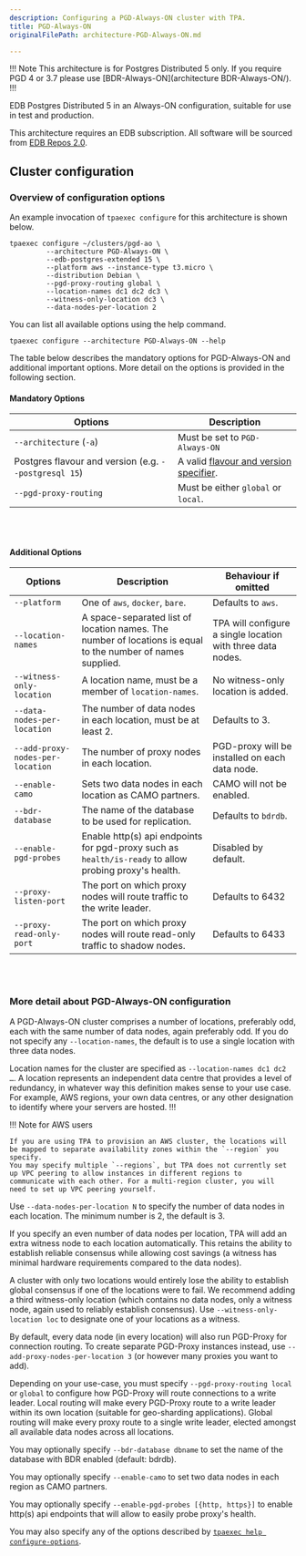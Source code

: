 ```yaml
---
description: Configuring a PGD-Always-ON cluster with TPA.
title: PGD-Always-ON
originalFilePath: architecture-PGD-Always-ON.md

---
```


!!! Note
This architecture is for Postgres Distributed 5 only. 
If you require PGD 4 or 3.7 please use [BDR-Always-ON](architecture BDR-Always-ON/).
!!!

EDB Postgres Distributed 5 in an Always-ON configuration,
suitable for use in test and production.

This architecture requires an EDB subscription. 
All software will be sourced from [EDB Repos 2.0](reference/edb_repositories/).

## Cluster configuration

### Overview of configuration options

An example invocation of `tpaexec configure` for this architecture
is shown below.

```shell
tpaexec configure ~/clusters/pgd-ao \
         --architecture PGD-Always-ON \
         --edb-postgres-extended 15 \
         --platform aws --instance-type t3.micro \
         --distribution Debian \
         --pgd-proxy-routing global \
         --location-names dc1 dc2 dc3 \
         --witness-only-location dc3 \
         --data-nodes-per-location 2
```

You can list all available options using the help command.

```shell
tpaexec configure --architecture PGD-Always-ON --help
```

The table below describes the mandatory options for PGD-Always-ON
and additional important options.
More detail on the options is provided in the following section.

#### Mandatory Options

| Options                                               | Description                                                                               |
| ----------------------------------------------------- | ----------------------------------------------------------------------------------------- |
| `--architecture` (`-a`)                               | Must be set to `PGD-Always-ON`                                                            |
| Postgres flavour and version (e.g. `--postgresql 15`) | A valid [flavour and version specifier](tpaexec-configure/#postgres-flavour-and-version). |
| `--pgd-proxy-routing`                                 | Must be either `global` or `local`.                                                       |

<br/><br/>

#### Additional Options

| Options                          | Description                                                                                                 | Behaviour if omitted                                        |
| -------------------------------- | ----------------------------------------------------------------------------------------------------------- | ----------------------------------------------------------- |
| `--platform`                     | One of `aws`, `docker`, `bare`.                                                                             | Defaults to `aws`.                                          |
| `--location-names`               | A space-separated list of location names. The number of locations is equal to the number of names supplied. | TPA will configure a single location with three data nodes. |
| `--witness-only-location`        | A location name, must be a member of `location-names`.                                                      | No witness-only location is added.                          |
| `--data-nodes-per-location`      | The number of data nodes in each location, must be at least 2.                                              | Defaults to 3.                                              |
| `--add-proxy-nodes-per-location` | The number of proxy nodes in each location.                                                                 | PGD-proxy will be installed on each data node.              |
| `--enable-camo`                  | Sets two data nodes in each location as CAMO partners.                                                      | CAMO will not be enabled.                                   |
| `--bdr-database`                 | The name of the database to be used for replication.                                                        | Defaults to `bdrdb`.                                        |
| `--enable-pgd-probes`            | Enable http(s) api endpoints for pgd-proxy such as `health/is-ready` to allow probing proxy's health.       | Disabled by default.                                        |
| `--proxy-listen-port`            | The port on which proxy nodes will route traffic to the write leader.                                       | Defaults to 6432                                            |
| `--proxy-read-only-port`         | The port on which proxy nodes will route read-only traffic to shadow nodes.                                 | Defaults to 6433                                            |

<br/><br/>

### More detail about PGD-Always-ON configuration

A PGD-Always-ON cluster comprises a number of locations, preferably odd,
each with the same number of data nodes, again preferably odd. If you do
not specify any `--location-names`, the default is to use a single
location with three data nodes.

Location names for the cluster are specified as
`--location-names dc1 dc2 …`. A location represents an independent
data centre that provides a level of redundancy, in whatever way
this definition makes sense to your use case. For example, AWS
regions, your own data centres, or any other designation to identify
where your servers are hosted.
!!!

!!! Note for AWS users

    If you are using TPA to provision an AWS cluster, the locations will
    be mapped to separate availability zones within the `--region` you
    specify.
    You may specify multiple `--regions`, but TPA does not currently set
    up VPC peering to allow instances in different regions to
    communicate with each other. For a multi-region cluster, you will
    need to set up VPC peering yourself.

Use `--data-nodes-per-location N` to specify the number of data
nodes in each location. The minimum number is 2, the default is 3.

If you specify an even number of data nodes per location, TPA will add
an extra witness node to each location automatically. This retains the
ability to establish reliable consensus while allowing cost savings (a
witness has minimal hardware requirements compared to the data nodes).

A cluster with only two locations would entirely lose the ability to
establish global consensus if one of the locations were to fail. We
recommend adding a third witness-only location (which contains no data
nodes, only a witness node, again used to reliably establish consensus).
Use `--witness-only-location loc` to designate one of your locations as
a witness.

By default, every data node (in every location) will also run PGD-Proxy
for connection routing. To create separate PGD-Proxy instances instead,
use `--add-proxy-nodes-per-location 3` (or however many proxies you want
to add).

Depending on your use-case, you must specify `--pgd-proxy-routing local`
or `global` to configure how PGD-Proxy will route connections to a write
leader. Local routing will make every PGD-Proxy route to a write leader
within its own location (suitable for geo-sharding applications). Global
routing will make every proxy route to a single write leader, elected
amongst all available data nodes across all locations.

You may optionally specify `--bdr-database dbname` to set the name of
the database with BDR enabled (default: bdrdb).

You may optionally specify `--enable-camo` to set two data nodes in
each region as CAMO partners.

You may optionally specify `--enable-pgd-probes [{http, https}]` to
enable http(s) api endpoints that will allow to easily probe proxy's health.

You may also specify any of the options described by
[`tpaexec help configure-options`](tpaexec-configure/).
